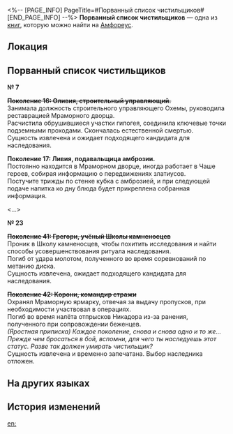 <%-- [PAGE_INFO]
PageTitle=#Порванный список чистильщиков#
[END_PAGE_INFO] --%>
{{Дополнить}}
{{Книга Инфобокс
|id           = 541
|partIds      = 190870
|Название     = 
|Изображение  = Предмет Книга Амфореус 1.png
|Мир          = Амфореус
|Томов        = 1
|Автор        = <!--нужно добавить-->
|Описание     = Тайный свиток из ларя ядра. Содержит имена, биографии и другие секретные сведения о чистильщиках, не подлежащие огласке.
|Том1         = {{tx}}
|Источник1    = {{tx|Отсутствует источник}}
|Персонажи    = 
|Фракции      = 
}}
'''Порванный список чистильщиков''' — одна из [[Книги|книг]], которую можно найти на [[Амфореус]].

==Локация==
{{Отметка карты|<!--название карты-->|<!--id отметки-->}}

==Порванный список чистильщиков==
'''№&nbsp;7'''


'''<s>Поколение 16: Оливия, строительный управляющий.</s>'''<br />
Занимала должность строительного управляющего Охемы, руководила реставрацией Мраморного дворца.<br />
Расчистила обрушившиеся участки гипогея, соединила ключевые точки подземными проходами. Скончалась естественной смертью.<br />
Сущность извлечена и ожидает подходящего кандидата для наследования.


'''Поколение 17: Ливия, подавальщица амброзии.'''<br />
Постоянно находится в Мраморном дворце, иногда работает в Чаше героев, собирая информацию о передвижениях златиусов.<br />
Постучите трижды по стенке кубка с амброзией, и при следующей подаче напитка ко дну блюда будет прикреплена собранная информация.


<...>


'''№&nbsp;23'''


'''<s>Поколение 41: Грегори, учёный Школы камненосцев</s>'''<br />
Проник в Школу камненосцев, чтобы похитить исследования и найти способы усовершенствования ритуала наследования.<br />
Погиб от удара молотом, полученного во время соревнований по метанию диска.<br />
Сущность извлечена, ожидает подходящего кандидата для наследования.


'''<s>Поколение 42: Корони, командир стражи</s>'''<br />
Охранял Мраморную ярмарку, отвечая за выдачу пропусков, при необходимости участвовал в операциях.<br />
Погиб во время налёта отпрысков Никадора из-за ранения, полученного при сопровождении беженцев.<br />
''(Яростная приписка) Каждое поколение, снова и снова одно и то же... Прежде чем бросаться в бой, вспомни, для чего ты наследуешь этот статус. Разве так должен умирать чистильщик?''<br />
Сущность извлечена и временно запечатана. Выбор наследника отложен.

==На других языках==
{{На других языках
|en   = Fragment Scroll of the Cleaners' Registry
|zhs  = 清洗者的名录残卷
|zht  = 清洗者的名錄殘卷
|ja   = 粛清者名簿の断片
|ko   = 청소부의 명단 잔본
|es   = Fragmento de pergamino del registro de los purificadores
|fr   = Fragment du registre des Purgateurs
|ru   = Порванный список чистильщиков
|th   = เศษคัมภีร์ รายชื่อผู้ชำระ
|vi   = Danh Sách Kẻ Thanh Tẩy
|de   = Fragmentrolle des Registers der Säuberer
|id   = Potongan Daftar Pembersih
|pt   = Pergaminho Fragmentado do Registro dos Higienistas
}}

==История изменений==
{{История изменений|3.5}}

[[en:]]